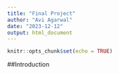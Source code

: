 ```yaml
---
title: "Final Project"
author: "Avi Agarwal"
date: "2023-12-12"
output: html_document
---
```


```r
knitr::opts_chunk$set(echo = TRUE)
```

##Introduction